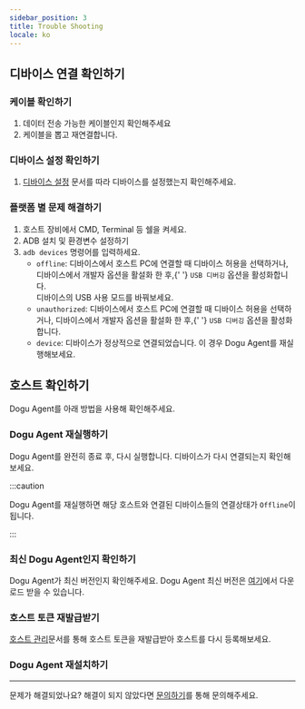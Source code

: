 ```yaml
---
sidebar_position: 3
title: Trouble Shooting
locale: ko
---
```



## 디바이스 연결 확인하기

### 케이블 확인하기

1. 데이터 전송 가능한 케이블인지 확인해주세요
2. 케이블을 뽑고 재연결합니다.

### 디바이스 설정 확인하기

1. [디바이스 설정](/device-farm/device/settings) 문서를 따라 디바이스를 설정했는지 확인해주세요.

### 플랫폼 별 문제 해결하기

<Tabs>
  <TabItem value="android" label="Android" default>
    <ol>
      <li>호스트 장비에서 CMD, Terminal 등 쉘을 켜세요.</li>
      <li>ADB 설치 및 환경변수 설정하기</li>
      <li>
        <code>adb devices</code> 명령어를 입력하세요.
        <ul>
          <li>
            <code>offline</code>: 디바이스에서 호스트 PC에 연결할 때 디바이스
            허용을 선택하거나, 디바이스에서 개발자 옵션을 활설화 한 후,{' '}
            <code>USB 디버깅</code> 옵션을 활성화합니다.
            <br />
            디바이스의 USB 사용 모드를 바꿔보세요.
          </li>
          <li>
            <code>unauthorized</code>: 디바이스에서 호스트 PC에 연결할 때
            디바이스 허용을 선택하거나, 디바이스에서 개발자 옵션을 활설화 한 후,{' '}
            <code>USB 디버깅</code> 옵션을 활성화합니다.
          </li>
          <li>
            <code>device</code>: 디바이스가 정상적으로 연결되었습니다. 이 경우
            Dogu Agent를 재실행해보세요.
          </li>
        </ul>
      </li>
    </ol>
  </TabItem>
</Tabs>

## 호스트 확인하기

Dogu Agent를 아래 방법을 사용해 확인해주세요.

### Dogu Agent 재실행하기

Dogu Agent를 완전히 종료 후, 다시 실행합니다. 디바이스가 다시 연결되는지 확인해보세요.

:::caution

Dogu Agent를 재실행하면 해당 호스트와 연결된 디바이스들의 연결상태가 `Offline`이 됩니다.

:::

### 최신 Dogu Agent인지 확인하기

Dogu Agent가 최신 버전인지 확인해주세요. Dogu Agent 최신 버전은 [여기](https://dogutech.io/downloads/dost)에서 다운로드 받을 수 있습니다.

### 호스트 토큰 재발급받기

[호스트 관리](/management/organization/host)문서를 통해 호스트 토큰을 재발급받아 호스트를 다시 등록해보세요.

### Dogu Agent 재설치하기

---

문제가 해결되었나요? 해결이 되지 않았다면 [문의하기](https://dogutech.io/contact-us)를 통해 문의해주세요.
